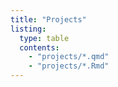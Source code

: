 ```yaml
---
title: "Projects"
listing:
  type: table
  contents:
    - "projects/*.qmd"
    - "projects/*.Rmd"
---
```


